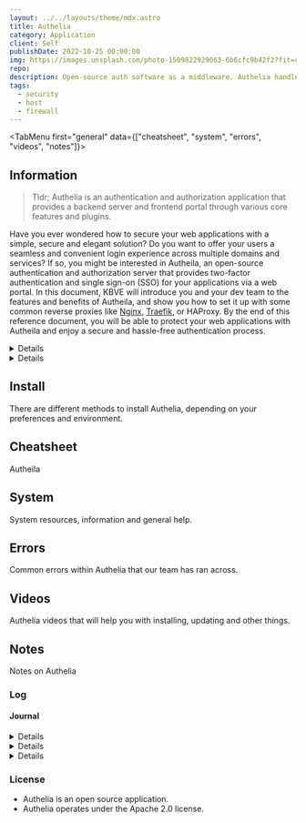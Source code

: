 ```yaml
---
layout: ../../layouts/theme/mdx.astro
title: Authelia
category: Application
client: Self
publishDate: 2022-10-25 00:00:00
img: https://images.unsplash.com/photo-1509822929063-6b6cfc9b42f2?fit=crop&w=1400&h=700&q=75
repo:
description: Open-source auth software as a middleware. Authelia handles the authentication and authorization of the user/entity, allowing to secure access outside the scope of the application and provides a unique firewall-like access terminal.
tags:
  - security
  - host
  - firewall
---
```



<TabMenu first="general" data={["cheatsheet", "system", "errors", "videos", "notes"]}>
  <TabData tail="block" data="general">

## Information

> Tldr; Authelia is an authentication and authorization application that provides a backend server and frontend portal through various core features and plugins.

Have you ever wondered how to secure your web applications with a simple, secure and elegant solution?
Do you want to offer your users a seamless and convenient login experience across multiple domains and services?
If so, you might be interested in Autheila, an open-source authentication and authorization server that provides two-factor authentication and single sign-on (SSO) for your applications via a web portal.
In this document, KBVE will introduce you and your dev team to the features and benefits of Autheila, and show you how to set it up with some common reverse proxies like [Nginx](https://kbve.com/application/nginx), [Traefik](https://kbve.com/application/traefik), or HAProxy.
By the end of this reference document, you will be able to protect your web applications with Autheila and enjoy a secure and hassle-free authentication process.

<Details data="Metaphor for Autheila">

### Metaphor

Autheila is a gatekeeper!
Autheila acts as a gatekeeper for your web applications, allowing or denying access based on your authentication and authorization policies.
It also provides a single key for your users to unlock multiple gates, saving them time and hassle.
Autheila is like a smart and reliable gatekeeper that keeps your web applications safe and user-friendly.

</Details>

<Details data="Autheila for a 5yr old!">
### 5

Imagine you have a lot of toys that you like to play with on different websites.
Some of them are your own toys, and some of them are shared with your friends.
You do not want anyone else to take or break your toys, so you need a way to keep them safe.
Autheila is like a special friend who helps you do that.
Autheila asks you for your name and a secret code every time you want to play with your toys.
Sometimes, Autheila also asks you for another secret code that only you know or have.
This way, Autheila makes sure that it is really you and not someone else who wants to play with your toys.
Autheila also remembers your name and secret codes for all the websites, so you don’t have to type them again and again.
You just have to tell Autheila once, and then you can play with any toy you want.
Autheila is like a smart and helpful friend who protects your toys and makes it easy for you to play with them.

</Details>

## Install

There are different methods to install Authelia, depending on your preferences and environment.

</TabData>

  <TabData data="cheatsheet">

## Cheatsheet

Autheila

  </TabData>

<TabData data="system">

## System

System resources, information and general help.


</TabData>

<TabData data="errors">

## Errors

Common errors within Authelia that our team has ran across.

</TabData>

<TabData data="videos">

## Videos

Authelia videos that will help you with installing, updating and other things.

</TabData>

<TabData data="notes">

## Notes

Notes on Authelia

### Log

#### Journal

<Details data="2023-04-15">Added a test case for the tab system. Looking to see if there might be any other issues when building out the system.</Details>
<Details data="2023-04-11">Added a quick details component to make the page a bit less clustered</Details>
<Details data="2023-04-10">General Authelia information and concepts.</Details>

### License

- Authelia is an open source application.
- Authelia operates under the Apache 2.0 license.

<N ns="ads" template="mdx2" id="ezoic" />

</TabData>
</TabMenu>

